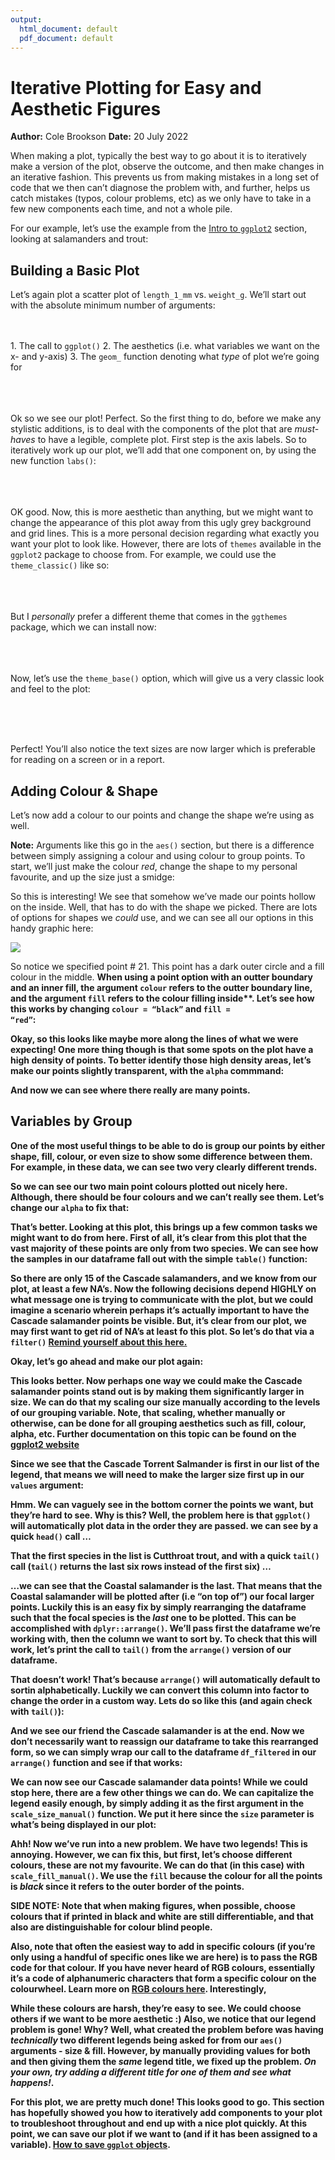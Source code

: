 ```yaml
---
output:
  html_document: default
  pdf_document: default
---
```

# Iterative Plotting for Easy and Aesthetic Figures
**Author:** Cole Brookson
**Date:** 20 July 2022


<!--begin.rcode, echo=FALSE
options(tidyverse.quiet = TRUE)
end.rcode-->

When making a plot, typically the best way to go about it is to iteratively make a version of the plot, observe the outcome, and then make changes in an iterative fashion. This prevents us from making mistakes in a long set of code that we then can't diagnose the problem with, and further, helps us catch mistakes (typos, colour problems, etc) as we only have to take in a few new components each time, and not a whole pile. 


For our example, let's use the example from the <a href="./03-01-intro-to-ggplot.html">Intro to <code>ggplot2</code></a> section, looking at salamanders and trout: 

<!--begin.rcode
library(tidyverse)
library(lterdatasampler)

df <- lterdatasampler::and_vertebrates

names(df)
end.rcode-->

## Building a Basic Plot

Let's again plot a scatter plot of <code>length_1_mm</code> vs. <code>weight_g</code>. We'll start out with the absolute minimum number of arguments: 

<br><br>
1. The call to <code>ggplot()</code>
2. The aesthetics (i.e. what variables we want on the x- and y-axis)
3. The <code>geom_</code> function denoting what <em>type</em> of plot we're going for
<br><br>

<!--begin.rcode
ggplot() +
  geom_point(data = df, mapping = aes(x = length_1_mm, y = weight_g))
end.rcode-->

<br><br>
Ok so we see our plot! Perfect. So the first thing to do, before we make any stylistic additions, is to deal with the components of the plot that are <em>must-haves</em> to have a legible, complete plot. First step is the axis labels. So to iteratively work up our plot, we'll add that one component on, by using the new function `labs()`:
<br><br>
<!--begin.rcode
ggplot() +
  geom_point(data = df, mapping = aes(x = length_1_mm, y = weight_g)) +
  labs(x = "Length (mm)", y = "Weight (g)") 
end.rcode-->

<br><br>
OK good. Now, this is more aesthetic than anything, but we might want to change the appearance of this plot away from this ugly grey background and grid lines. This is a more personal decision regarding what exactly you want your plot to look like. However, there are lots of <code>themes</code> available in the <code>ggplot2</code> package to choose from. For example, we could use the <code>theme_classic()</code> like so: 
<br><br>

<!--begin.rcode
ggplot() +
  geom_point(data = df, mapping = aes(x = length_1_mm, y = weight_g)) +
  labs(x = "Length (mm)", y = "Weight (g)") +
  theme_classic()
end.rcode-->

<br><br>
But I <em>personally</em> prefer a different theme that comes in the <code>ggthemes</code> package, which we can install now:
<br><br>

<!--begin.rcode
#install.packages("ggthemes")
library(ggthemes)
end.rcode-->
<br><br>
Now, let's use the <code>theme_base()</code> option, which will give us a very classic look and feel to the plot: 
<br><br>

<!--begin.rcode
ggplot() +
  geom_point(data = df, mapping = aes(x = length_1_mm, y = weight_g)) +
  labs(x = "Length (mm)", y = "Weight (g)") +
   # note here we use `ggthemes::` to indicate which package we're using
  ggthemes::theme_base()
end.rcode-->

<br><br>

Perfect! You'll also notice the text sizes are now larger which is preferable for reading on a screen or in a report. 

## Adding Colour & Shape

Let's now add a colour to our points and change the shape we're using as well. 

<strong>Note:</strong> Arguments like this go in the <code>aes()</code> section, but there is a difference between simply assigning a colour and using colour to group points. To start, we'll just make the colour <em>red</em>, change the shape to my personal favourite, and up the size just a smidge: 

<!--begin.rcode
ggplot() +
  geom_point(data = df, mapping = aes(x = length_1_mm, y = weight_g),
             # here's where we'll add our colour etc
             colour = "red", shape = 21, size = 2) +
  labs(x = "Length (mm)", y = "Weight (g)") +
   # note here we use `ggthemes::` to indicate which package we're using
  ggthemes::theme_base()
end.rcode-->

So this is interesting! We see that somehow we've made our points hollow on the inside. Well, that has to do with the shape we picked. There are lots of options for shapes we <em>could</em> use, and we can see all our options in this handy graphic here: 

<img class="image-full-page" style="display:block;margin:auto"
        src="../img/03-img/r-symbols.png">


So notice we specified point # 21. This point has a dark outer circle and a fill colour in the middle. <strong>When using a point option with an outter boundary and an inner fill, the argument <code>colour</code> refers to the outter boundary line, and the argument <code>fill</code> refers to the colour filling inside**. Let's see how this works by changing <code>colour = "black"</code> and <code>fill = "red"</code>: 

<!--begin.rcode
ggplot() +
  geom_point(data = df, mapping = aes(x = length_1_mm, y = weight_g),
             # here's where we'll add our colour etc
             colour = "black", fill = "red", shape = 21, size = 2) +
  labs(x = "Length (mm)", y = "Weight (g)") +
   # note here we use `ggthemes::` to indicate which package we're using
  ggthemes::theme_base()
end.rcode-->

Okay, so this looks like maybe more along the lines of what we were expecting! One more thing though is that some spots on the plot have a high density of points. To better identify those high density areas, let's make our points slightly transparent, with the <code>alpha</code> commmand: 

<!--begin.rcode
ggplot() +
  geom_point(data = df, mapping = aes(x = length_1_mm, 
                                      y = weight_g),
             # here's where we'll add our colour etc
             colour = "black", fill = "red", shape = 21, alpha = 0.2, size = 2)+
  labs(x = "Length (mm)", y = "Weight (g)") +
   # note here we use `ggthemes::` to indicate which package we're using
  ggthemes::theme_base()
end.rcode-->


And now we can see where there really are many points. 

## Variables by Group

One of the most useful things to be able to do is group our points by either shape, fill, colour, or even size to show some difference between them. For example, in these data, we can see two very clearly different trends. 

<!--begin.rcode
ggplot() +
  geom_point(data = df, mapping = aes(x = length_1_mm, 
                                      y = weight_g, fill = species),
             # here's where we'll add our colour etc
             colour = "black", shape = 21, alpha = 0.2, size = 2)+
  labs(x = "Length (mm)", y = "Weight (g)") +
   # note here we use `ggthemes::` to indicate which package we're using
  ggthemes::theme_base()
end.rcode-->

So we can see our two main point colours plotted out nicely here. Although, there should be four colours and we can't really see them. Let's change our <code>alpha</code> to fix that: 

<!--begin.rcode
ggplot() +
  geom_point(data = df, mapping = aes(x = length_1_mm, 
                                      y = weight_g, fill = species),
             # here's where we'll add our colour etc
             colour = "black", shape = 21, alpha = 0.4, size = 2)+
  labs(x = "Length (mm)", y = "Weight (g)") +
   # note here we use `ggthemes::` to indicate which package we're using
  ggthemes::theme_base()
end.rcode-->

That's better. Looking at this plot, this brings up a few common tasks we might want to do from here. First of all, it's clear from this plot that the vast majority of these points are only from two species. We can see how the samples in our dataframe fall out with the simple <code>table()</code> function: 

<!--begin.rcode
table(df$species)
end.rcode-->


So there are only 15 of the Cascade salamanders, and we know from our plot, at least a few NA's. Now the following decisions depend HIGHLY on what message one is trying to communicate with the plot, but we could imagine a scenario wherein perhaps it's actually important to have the Cascade salamander points be visible. But, it's clear from our plot, we may first want to get rid of NA's at least fo this plot. So let's do that via a <code>filter()</code> <a href="../02-data/02-02-filtering-subsetting.html">Remind yourself about this here.</a>


<!--begin.rcode
df_filtered <- df %>% 
  dplyr::filter(!is.na(species))
head(df_filtered)
end.rcode-->

Okay, let's go ahead and make our plot again: 

<!--begin.rcode
ggplot() +
  geom_point(data = df_filtered, # using the new dataframe
             mapping = aes(x = length_1_mm, y = weight_g, fill = species),
             # here's where we'll add our colour etc
             colour = "black", shape = 21, alpha = 0.4, size = 2)+
  labs(x = "Length (mm)", y = "Weight (g)") +
   # note here we use `ggthemes::` to indicate which package we're using
  ggthemes::theme_base()
end.rcode-->

This looks better. Now perhaps one way we could make the Cascade salamander points stand out is by making them significantly larger in size. We can do that my scaling our size manually according to the levels of our grouping variable. <strong>Note, that scaling, whether manually or otherwise, can be done for all grouping aesthetics such as fill, colour, alpha, etc. Further documentation on this topic can be found on the <a href="https://ggplot2.tidyverse.org/reference/scale_manual.html">ggplot2 website</a></strong>

Since we see that the Cascade Torrent Salmander is first in our list of the legend, that means we will need to make the larger size first up in our <code>values</code> argument:

<!--begin.rcode
ggplot() +
  geom_point(data = df_filtered, # using the new dataframe
             mapping = aes(x = length_1_mm, y = weight_g, 
                           fill = species, size = species),
             # here's where we'll add our colour etc
             colour = "black", shape = 21, alpha = 0.4)+
  labs(x = "Length (mm)", y = "Weight (g)") +
   # note here we use `ggthemes::` to indicate which package we're using
  ggthemes::theme_base() +
  scale_size_manual(values = c(4, 2, 2))
  
end.rcode-->

Hmm. We can vaguely see in the bottom corner the points we want, but they're hard to see. Why is this? Well, the problem here is that <code>ggplot()</code> will automatically plot data in the order they are passed. we can see by a quick <code>head()</code> call ...

<!--begin.rcode
head(df_filtered)
end.rcode-->

That the first species in the list is Cutthroat trout, and with a quick <code>tail()</code> call (<code>tail()</code> returns the last six rows instead of the first six) ...

<!--begin.rcode
tail(df_filtered)
end.rcode-->


...we can see that the Coastal salamander is the last. That means that the Coastal salamander will be plotted after (i.e "on top of") our focal larger points. Luckily this is an easy fix by simply rearranging the dataframe such that the focal species is the <em>last</em> one to be plotted. This can be accomplished with <code>dplyr::arrange()</code>. We'll pass first the dataframe we're working with, then the column we want to sort by. To check that this will work, let's print the call to <code>tail()</code> from the <code>arrange()</code> version of our dataframe. 


<!--begin.rcode
tail(dplyr::arrange(df_filtered, species))
end.rcode-->

That doesn't work! That's because <code>arrange()</code> will automatically default to sortin alphabetically. Luckily we can convert this column into factor to change the order in a custom way. Lets do so like this (and again check with <code>tail()</code>): 


<!--begin.rcode
# wrap our pipe arrange() with tail
tail(
  df_filtered %>% 
  dplyr::arrange(factor(species, 
                        levels = c("Cutthroat trout", 
                                   "Coastal giant salamander", 
                                   "Cascade torrent salamander")))
)

end.rcode-->


And we see our friend the Cascade salamander is at the end. Now we don't necessarily want to reassign our dataframe to take this rearranged form, so we can simply wrap our call to the dataframe <code>df_filtered</code> in our <code>arrange()</code> function and see if that works: 


<!--begin.rcode
ggplot() +
  geom_point(data = df_filtered %>% 
               dplyr::arrange(factor(species, 
                        levels = c("Cutthroat trout", 
                                   "Coastal giant salamander", 
                                   "Cascade torrent salamander"))),
             mapping = aes(x = length_1_mm, y = weight_g, 
                           fill = species, size = species),
             # here's where we'll add our colour etc
             colour = "black", shape = 21, alpha = 0.4)+
  labs(x = "Length (mm)", y = "Weight (g)") +
   # note here we use `ggthemes::` to indicate which package we're using
  ggthemes::theme_base() +
  scale_size_manual(values = c(4, 2, 2))
end.rcode-->


We can now see our Cascade salamander data points! While we could stop here, there are a few other things we can do. We can capitalize the legend easily enough, by simply adding it as the first argument in the <code>scale_size_manual()</code> function. We put it here since the <code>size</code> parameter is what's being displayed in our plot: 

<!--begin.rcode
ggplot() +
  geom_point(data = df_filtered %>% 
               dplyr::arrange(factor(species, 
                        levels = c("Cutthroat trout", 
                                   "Coastal giant salamander", 
                                   "Cascade torrent salamander"))),
             mapping = aes(x = length_1_mm, y = weight_g, 
                           fill = species, size = species),
             # here's where we'll add our colour etc
             colour = "black", shape = 21, alpha = 0.4)+
  labs(x = "Length (mm)", y = "Weight (g)") +
   # note here we use `ggthemes::` to indicate which package we're using
  ggthemes::theme_base() +
  scale_size_manual("Species", values = c(4, 2, 2))
end.rcode-->

Ahh! Now we've run into a new problem. We have two legends! This is annoying. However, we can fix this, but first, let's choose different colours, these are not my favourite. We can do that (in this case) with <code>scale_fill_manual()</code>. We use the <code>fill</code> because the colour for all the points is <em>black</em> since it refers to the outer border of the points. 

<strong>SIDE NOTE: Note that when making figures, when possible, choose colours that if printed in black and white are still differentiable, and that also are distinguishable for colour blind people.</strong>


Also, note that often the easiest way to add in specific colours (if you're only using a handful of specific ones like we are here) is to pass the RGB code for that colour. If you have never heard of RGB colours, essentially it's a code of alphanumeric characters that form a specific colour on the colourwheel. Learn more on <a href="https://en.wikipedia.org/wiki/RGB_color_model">RGB colours here</a>. Interestingly, 


<!--begin.rcode
ggplot() +
  geom_point(data = df_filtered %>% 
               dplyr::arrange(factor(species, 
                        levels = c("Cutthroat trout", 
                                   "Coastal giant salamander", 
                                   "Cascade torrent salamander"))),
             mapping = aes(x = length_1_mm, y = weight_g, 
                           fill = species, size = species),
             # here's where we'll add our colour etc
             colour = "black", shape = 21, alpha = 0.8)+
  labs(x = "Length (mm)", y = "Weight (g)") +
   # note here we use `ggthemes::` to indicate which package we're using
  ggthemes::theme_base() +
  scale_size_manual("Species", values = c(4, 2, 2)) +
  scale_fill_manual("Species", values = c("#42d4f4", "#f032e6", "#ffe119"))
end.rcode-->

While these colours are harsh, they're easy to see. We could choose others if we want to be more aesthetic :) Also, we notice that our legend problem is gone! Why? Well, what created the problem before was having <em>technically</em> two different legends being asked for from our <code>aes()</code> arguments - size & fill. However, by manually providing values for both and then giving them the <em>same</em> legend title, we fixed up the problem. <em>On your own, try adding a different title for one of them and see what happens!</em>. 


For this plot, we are pretty much done! This looks good to go. This section has hopefully showed you how to iteratively add components to your plot to troubleshoot throughout and end up with a nice plot quickly. At this point, we can save our plot if we want to (and if it has been assigned to a variable). <a href="../02-data/02-01-reading-writing.html">How to save <code>ggplot</code> objects</a>. 
